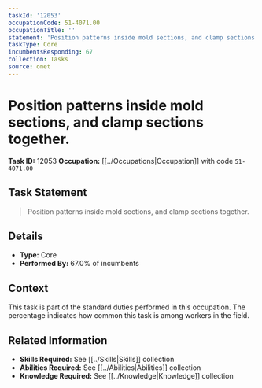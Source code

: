 ```yaml
---
taskId: '12053'
occupationCode: 51-4071.00
occupationTitle: ''
statement: 'Position patterns inside mold sections, and clamp sections together.'
taskType: Core
incumbentsResponding: 67
collection: Tasks
source: onet
---
```

# Position patterns inside mold sections, and clamp sections together.

**Task ID:** 12053
**Occupation:** [[../Occupations|Occupation]] with code `51-4071.00`

## Task Statement

> Position patterns inside mold sections, and clamp sections together.

## Details

- **Type:** Core
- **Performed By:** 67.0% of incumbents

## Context

This task is part of the standard duties performed in this occupation. The percentage indicates how common this task is among workers in the field.

## Related Information

- **Skills Required:** See [[../Skills|Skills]] collection
- **Abilities Required:** See [[../Abilities|Abilities]] collection
- **Knowledge Required:** See [[../Knowledge|Knowledge]] collection
